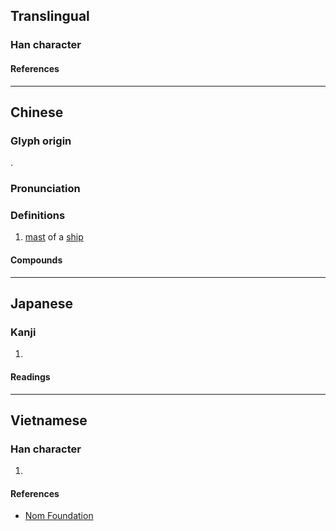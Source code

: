 {{character info/new}}
==Translingual==

===Han character===
{{Han char|rn=75|rad=木|as=06|sn=10|four=47912|canj=DNMU|ids=⿰木危}}

====References====
{{Han ref|kx=0525.060|dkj=14759|dj=0914.010|hdz=21203.010|uh=6845}}

----

==Chinese==
{{zh-forms}}

===Glyph origin===
{{Han etym}}
{{Han compound|木|危|c1=s|c2=p|t1=wood|ls=psc}}.

===Pronunciation===
{{zh-pron
|m=wéi
|m-s=
|c=wai4,ngai4
|c-t=
|g=
|h=pfs=
|j=
|md=
|mn=qz,twv,xm,zz:gûi/tw:ûi
|mn-t=
|w=
|x=
|mc=y
|oc=y
|ma=
|cat=n
}}

===Definitions===
{{zh-hanzi}}

# [[mast]] of a [[ship]]

====Compounds====
{{zh-der|檣桅|船桅|桅燈|桅杆|桅檣}}

----

==Japanese==

===Kanji===
{{ja-kanji|grade=|rs=木06}}

# {{defn|lang=ja|sort=木06}}

====Readings====
{{ja-readings
|on=がい
|kun=くちなし
}}

----

==Vietnamese==

===Han character===
{{vi-readings|rs=木06|reading=ngôi}}

# {{defn|lang=vi|sort=木06}}

====References====
* [http://nomfoundation.org/common/nom_details.php?codepoint=6845 Nom Foundation]